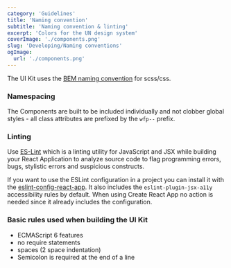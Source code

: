 ```yaml
---
category: 'Guidelines'
title: 'Naming convention'
subtitle: 'Naming convention & linting'
excerpt: 'Colors for the UN design system'
coverImage: './components.png'
slug: 'Developing/Naming conventions'
ogImage:
  url: './components.png'
---
```


The UI Kit uses the [BEM naming convention](http://getbem.com/naming) for scss/css.

### Namespacing

The Components are built to be included individually and not clobber global
styles - all class attributes are prefixed by the `wfp--` prefix.

### Linting

Use [ES-Lint](https://eslint.org) which is a linting utility for JavaScript and JSX while building your React
Application to analyze source code to flag programming errors, bugs, stylistic
errors and suspicious constructs.

If you want to use the ESLint configuration in a project you can install it
with the [eslint-config-react-app](https://www.npmjs.com/package/eslint-config-react-app). It also includes the `eslint-plugin-jsx-a11y` accessibility rules by default. When
using Create React App no action is needed since it already includes the configuration.

### Basic rules used when building the UI Kit

- ECMAScript 6 features
- no require statements
- spaces (2 space indentation)
- Semicolon is required at the end of a line
